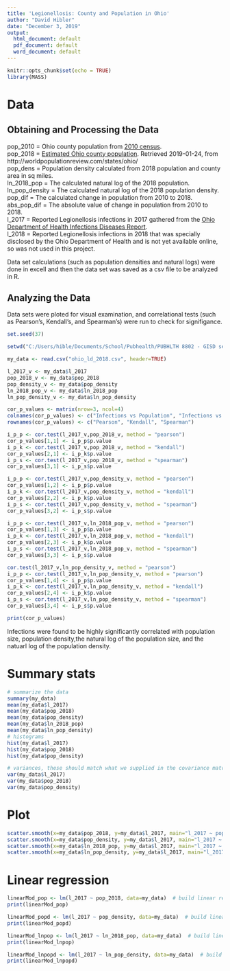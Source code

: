 ```yaml
---
title: 'Legionellosis: County and Population in Ohio'
author: "David Hibler"
date: "December 3, 2019"
output:
  html_document: default
  pdf_document: default
  word_document: default
---
```


```r
knitr::opts_chunk$set(echo = TRUE)
library(MASS)
```
# Data

## Obtaining and Processing the Data

pop_2010 = Ohio county population from [2010 census](https://www.census.gov/quickfacts/OH).  
pop_2018 = [Estimated Ohio county population](http://worldpopulationreview.com/states/ohio/).   Retrieved 2019-01-24, from http://worldpopulationreview.com/states/ohio/  
pop_dens = Population density calculated from 2018 population and county area in sq miles.   
ln_2018_pop = The calculated natural log of the 2018 population.    
ln_pop_density = The calculated natural log of the 2018 population density.   
pop_dif = The calculated change in population from 2010 to 2018.   
abs_pop_dif = The absolute value of change in population from 2010 to 2018.  
l_2017 = Reported Legionellosis infections in 2017 gathered from the [Ohio Department of Health Infections Diseases Report](https://odh.ohio.gov/wps/portal/gov/odh/know-our-programs/infectious-diseases/Reports/2017-annual-summary).  
l_2018 = Reported Legionellosis infections in 2018 that was specially disclosed by the Ohio Department of Health and is not yet available online, so was not used in this project.  

Data set calculations (such as population densities and natural logs) were done in excell and then the data set was saved as a csv file to be analyzed in R. 

## Analyzing the Data

Data sets were ploted for visual examination, and correlational tests (such as Pearson's, Kendall's, and Spearman's) were run to check for signifigance.  

```r
set.seed(37)

setwd("C:/Users/hible/Documents/School/Pubhealth/PUBHLTH 8802 - GISD sem")      

my_data <- read.csv("ohio_ld_2018.csv", header=TRUE)

l_2017_v <- my_data$l_2017
pop_2018_v <- my_data$pop_2018
pop_density_v <- my_data$pop_density
ln_2018_pop_v <- my_data$ln_2018_pop
ln_pop_density_v <- my_data$ln_pop_density

cor_p_values <- matrix(nrow=3, ncol=4)
colnames(cor_p_values) <- c("Infections vs Population", "Infections vs Pop_density", "Infections vs Ln_Pop", "Infections vs Ln_Pop_density")
rownames(cor_p_values) <- c("Pearson", "Kendall", "Spearman")

i_p_p <- cor.test(l_2017_v,pop_2018_v, method = "pearson")
cor_p_values[1,1] <- i_p_p$p.value
i_p_k <- cor.test(l_2017_v,pop_2018_v, method = "kendall")
cor_p_values[2,1] <- i_p_k$p.value
i_p_s <- cor.test(l_2017_v,pop_2018_v, method = "spearman")
cor_p_values[3,1] <- i_p_s$p.value

i_p_p <- cor.test(l_2017_v,pop_density_v, method = "pearson")
cor_p_values[1,2] <- i_p_p$p.value
i_p_k <- cor.test(l_2017_v,pop_density_v, method = "kendall")
cor_p_values[2,2] <- i_p_k$p.value
i_p_s <- cor.test(l_2017_v,pop_density_v, method = "spearman")
cor_p_values[3,2] <- i_p_s$p.value

i_p_p <- cor.test(l_2017_v,ln_2018_pop_v, method = "pearson")
cor_p_values[1,3] <- i_p_p$p.value
i_p_k <- cor.test(l_2017_v,ln_2018_pop_v, method = "kendall")
cor_p_values[2,3] <- i_p_k$p.value
i_p_s <- cor.test(l_2017_v,ln_2018_pop_v, method = "spearman")
cor_p_values[3,3] <- i_p_s$p.value

cor.test(l_2017_v,ln_pop_density_v, method = "pearson")
i_p_p <- cor.test(l_2017_v,ln_pop_density_v, method = "pearson")
cor_p_values[1,4] <- i_p_p$p.value
i_p_k <- cor.test(l_2017_v,ln_pop_density_v, method = "kendall")
cor_p_values[2,4] <- i_p_k$p.value
i_p_s <- cor.test(l_2017_v,ln_pop_density_v, method = "spearman")
cor_p_values[3,4] <- i_p_s$p.value

print(cor_p_values)

```

Infections were found to be highly significantly correlated with population size, population density,the natural log of the population size, and the natuarl log of the population density. 


# Summary stats

```r
# summarize the data
summary(my_data)
mean(my_data$l_2017)
mean(my_data$pop_2018)
mean(my_data$pop_density)
mean(my_data$ln_2018_pop)
mean(my_data$ln_pop_density)
# histograms
hist(my_data$l_2017)
hist(my_data$pop_2018)
hist(my_data$pop_density)

# variances, these should match what we supplied in the covariance matrix
var(my_data$l_2017)
var(my_data$pop_2018)
var(my_data$pop_density)

```

# Plot

```r
scatter.smooth(x=my_data$pop_2018, y=my_data$l_2017, main="l_2017 ~ pop_2018")
scatter.smooth(x=my_data$pop_density, y=my_data$l_2017, main="l_2017 ~ pop_density")
scatter.smooth(x=my_data$ln_2018_pop, y=my_data$l_2017, main="l_2017 ~ ln_2018_pop")
scatter.smooth(x=my_data$ln_pop_density, y=my_data$l_2017, main="l_2017 ~ ln_pop_density")
```
# Linear regression 

```r
linearMod_pop <- lm(l_2017 ~ pop_2018, data=my_data)  # build linear regression model on full data
print(linearMod_pop)

linearMod_popd <- lm(l_2017 ~ pop_density, data=my_data)  # build linear regression model on full data
print(linearMod_popd)

linearMod_lnpop <- lm(l_2017 ~ ln_2018_pop, data=my_data)  # build linear regression model on full data
print(linearMod_lnpop)

linearMod_lnpopd <- lm(l_2017 ~ ln_pop_density, data=my_data)  # build linear regression model on full data
print(linearMod_lnpopd)


```









